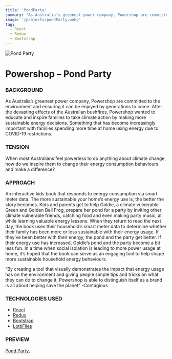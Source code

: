 ```yaml
---
title: 'PondParty'
summary: "As Australia’s greenest power company, Powershop are committed to the environment and ensuring it can be enjoyed by generations to come. After the devasting effects of the Australian bushfires, Powershop wanted to educate and inspire families to take climate action by making more sustainable energy decisions. Something that has become increasingly important with families spending more time at home using energy due to COVID-19 restrictions."
image: '/projects/pondParty.webp'
tag:
  - React
  - Redux
  - Bootstrap
---
```


![Pond Party](/projects/pondParty.webp)




# Powershop – Pond Party



### BACKGROUND

As Australia’s greenest power company, Powershop are committed to the environment and ensuring it can be enjoyed by generations to come. After the devasting effects of the Australian bushfires, Powershop wanted to educate and inspire families to take climate action by making more sustainable energy decisions. Something that has become increasingly important with families spending more time at home using energy due to COVID-19 restrictions.


### TENSION

When most Australians feel powerless to do anything about climate change, how do we inspire them to change their energy consumption behaviours and make a difference?


### APPROACH

An interactive kids book that responds to energy consumption via smart meter data. The more sustainable your home’s energy use is, the better the story becomes.
Kids and parents get to help Goldie, a climate vulnerable Green and Golden Bell Frog, prepare her pond for a party by inviting other climate vulnerable friends, catching food and even making party music, all while learning valuable energy lessons. When they return to read the next day, the book uses their household’s smart meter data to determine whether their family has been more or less sustainable with their energy usage. If they’ve been better with their energy, the pond and the party get better. If their energy use has increased, Goldie’s pond and the party become a bit less fun.
In a time when social isolation is leading to more power usage at home, it’s hoped that the book can serve as an engaging tool to help shape more sustainable household energy behaviours.

“By creating a tool that visually demonstrates the impact that energy usage has on the environment and giving people simple tips and tricks on what they can do to change it, Powershop is able to distinguish itself as a brand is all about helping save the planet”
-Contagious


### TECHNOLOGIES USED

- [React](https://react.dev/)
- [Redux](https://redux.js.org/)
- [Bootstrap](https://getbootstrap.com/)
- [LottiFiles](https://lottiefiles.com/)


### PREVIEW

[Pond Party](https://pondparty.powershop.com.au),

